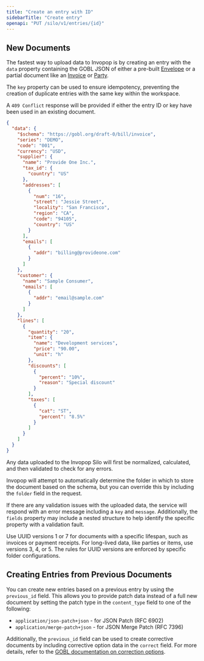 ```yaml
---
title: "Create an entry with ID"
sidebarTitle: "Create entry"
openapi: "PUT /silo/v1/entries/{id}"
---
```


## New Documents

The fastest way to upload data to Invopop is by creating an entry with the <code>data</code> property containing the GOBL JSON of either a pre-built [Envelope](https://docs.gobl.org/draft-0/envelope) or a partial document like an [Invoice](https://docs.gobl.org/draft-0/bill/invoice) or [Party](https://docs.gobl.org/draft-0/org/party).

The `key` property can be used to ensure idempotency, preventing the creation of duplicate entries with the same key within the workspace.

A `409 Conflict` response will be provided if either the entry ID or key have been used in an existing document.

```json Invoice Body Example
{
  "data": {
    "$schema": "https://gobl.org/draft-0/bill/invoice",
    "series": "DEMO",
    "code": "001",
    "currency": "USD",
    "supplier": {
      "name": "Provide One Inc.",
      "tax_id": {
        "country": "US"
      },
      "addresses": [
        {
          "num": "16",
          "street": "Jessie Street",
          "locality": "San Francisco",
          "region": "CA",
          "code": "94105",
          "country": "US"
        }
      ],
      "emails": [
        {
          "addr": "billing@provideone.com"
        }
      ]
    },
    "customer": {
      "name": "Sample Consumer",
      "emails": [
        {
          "addr": "email@sample.com"
        }
      ]
    },
    "lines": [
      {
        "quantity": "20",
        "item": {
          "name": "Development services",
          "price": "90.00",
          "unit": "h"
        },
        "discounts": [
          {
            "percent": "10%",
            "reason": "Special discount"
          }
        ],
        "taxes": [
          {
            "cat": "ST",
            "percent": "8.5%"
          }
        ]
      }
    ]
  }
}
```

Any data uploaded to the Invopop Silo will first be normalized, calculated, and then validated to check for any errors.

Invopop will attempt to automatically determine the folder in which to store the document based on the schema, but you can override this by including the <code>folder</code> field in the request.

If there are any validation issues with the uploaded data, the service will respond with an error message including a `key` and `message`. Additionally, the `fields` property may include a nested structure to help identify the specific property with a validation fault.

<Info>
  Use UUID versions 1 or 7 for documents with a specific lifespan, such as
  invoices or payment receipts. For long-lived data, like parties or items, use
  versions 3, 4, or 5. The rules for UUID versions are enforced by specific
  folder configurations.
</Info>

## Creating Entries from Previous Documents

You can create new entries based on a previous entry by using the <code>previous_id</code> field. This allows you to provide patch data instead of a full new document by setting the patch type in the <code>content_type</code> field to one of the following:

- <code>application/json-patch+json</code> - for JSON Patch (RFC 6902)
- <code>application/merge-patch+json</code> - for JSON Merge Patch (RFC 7396)

Additionally, the <code>previous_id</code> field can be used to create corrective documents by including corrective option data in the <code>correct</code> field. For more details, refer to the <a href="https://docs.gobl.org/draft-0/bill/correction_options">GOBL documentation on correction options</a>.
